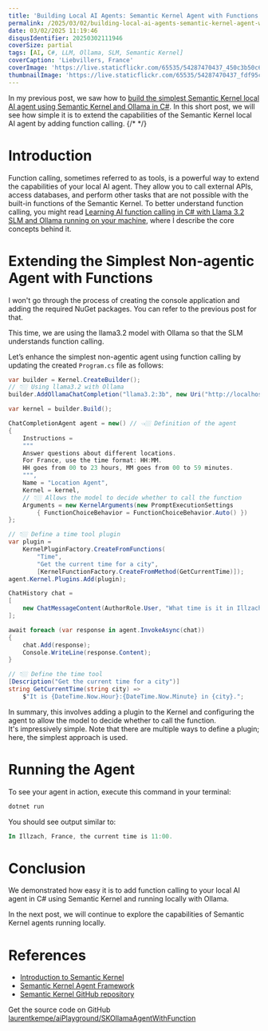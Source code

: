 ```yaml
---
title: 'Building Local AI Agents: Semantic Kernel Agent with Functions in C# using Ollama'
permalink: /2025/03/02/building-local-ai-agents-semantic-kernel-agent-with-functions-in-csharp-using-ollama/
date: 03/02/2025 11:19:46
disqusIdentifier: 20250302111946
coverSize: partial
tags: [AI, C#, LLM, Ollama, SLM, Semantic Kernel]
coverCaption: 'Liebvillers, France'
coverImage: 'https://live.staticflickr.com/65535/54287470437_450c3b50c6_h.jpg'
thumbnailImage: 'https://live.staticflickr.com/65535/54287470437_fdf95c0b3c_q.jpg'
---
```

In my previous post, we saw how to [build the simplest Semantic Kernel local AI agent using Semantic Kernel and Ollama in C#](https://laurentkempe.com/2025/03/01/building-local-ai-agents-semantic-kernel-and-ollama-in-csharp/). In this short post, we will see how simple it is to extend the capabilities of the Semantic Kernel local AI agent by adding function calling.
{/* <!-- more --> */}

# Introduction

Function calling, sometimes referred to as tools, is a powerful way to extend the capabilities of your local AI agent. They allow you to call external APIs, access databases, and perform other tasks that are not possible with the built-in functions of the Semantic Kernel. To better understand function calling, you might read [Learning AI function calling in C# with Llama 3.2 SLM and Ollama running on your machine](https://laurentkempe.com/2024/10/28/learning-ai-function-calling-in-csharp-with-llama-32-slm-and-ollama-running-on-your-machine/), where I describe the core concepts behind it.

# Extending the Simplest Non-agentic Agent with Functions

I won't go through the process of creating the console application and adding the required NuGet packages. You can refer to the previous post for that.

This time, we are using the llama3.2 model with Ollama so that the SLM understands function calling.

Let’s enhance the simplest non-agentic agent using function calling by updating the created `Program.cs` file as follows:

```csharp
var builder = Kernel.CreateBuilder();
// 👇🏼 Using llama3.2 with Ollama
builder.AddOllamaChatCompletion("llama3.2:3b", new Uri("http://localhost:11434"));

var kernel = builder.Build();

ChatCompletionAgent agent = new() // 👈🏼 Definition of the agent
{
    Instructions = 
    """
    Answer questions about different locations.
    For France, use the time format: HH:MM.
    HH goes from 00 to 23 hours, MM goes from 00 to 59 minutes.
    """,
    Name = "Location Agent",
    Kernel = kernel,
    // 👇🏼 Allows the model to decide whether to call the function
    Arguments = new KernelArguments(new PromptExecutionSettings 
        { FunctionChoiceBehavior = FunctionChoiceBehavior.Auto() })
};

// 👇🏼 Define a time tool plugin
var plugin =
    KernelPluginFactory.CreateFromFunctions(
        "Time",
        "Get the current time for a city",
        [KernelFunctionFactory.CreateFromMethod(GetCurrentTime)]);
agent.Kernel.Plugins.Add(plugin);

ChatHistory chat =
[
    new ChatMessageContent(AuthorRole.User, "What time is it in Illzach, France?")
];

await foreach (var response in agent.InvokeAsync(chat))
{
    chat.Add(response);
    Console.WriteLine(response.Content);
}

// 👇🏼 Define the time tool
[Description("Get the current time for a city")]
string GetCurrentTime(string city) =>
    $"It is {DateTime.Now.Hour}:{DateTime.Now.Minute} in {city}.";
```

In summary, this involves adding a plugin to the Kernel and configuring the agent to allow the model to decide whether to call the function.  
It's impressively simple. Note that there are multiple ways to define a plugin; here, the simplest approach is used.

# Running the Agent

To see your agent in action, execute this command in your terminal:

```powershell
dotnet run
```
You should see output similar to:

```powershell
In Illzach, France, the current time is 11:00.
```

# Conclusion
We demonstrated how easy it is to add function calling to your local AI agent in C# using Semantic Kernel and running locally with Ollama. 

In the next post, we will continue to explore the capabilities of Semantic Kernel agents running locally.

# References

* [Introduction to Semantic Kernel](https://learn.microsoft.com/en-us/semantic-kernel/overview/)
* [Semantic Kernel Agent Framework](https://learn.microsoft.com/en-us/semantic-kernel/frameworks/agent/?pivots=programming-language-csharp)
* [Semantic Kernel GitHub repository](https://github.com/microsoft/semantic-kernel)

Get the source code on GitHub [laurentkempe/aiPlayground/SKOllamaAgentWithFunction](https://github.com/laurentkempe/aiPlayground/tree/main/SKOllamaAgentWithFunction)

<GitHubCard user="laurentkempe" repo="aiPlayground" />
    